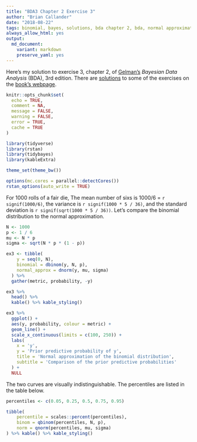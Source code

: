 ```yaml
---
title: "BDA3 Chapter 2 Exercise 3"
author: "Brian Callander"
date: "2018-08-22"
tags: binomial, bayes, solutions, bda chapter 2, bda, normal approximation
always_allow_html: yes
output: 
  md_document:
    variant: markdown
    preserve_yaml: yes
---
```


Here's my solution to exercise 3, chapter 2, of [Gelman's](https://andrewgelman.com/) *Bayesian Data Analysis* (BDA), 3rd edition. There are [solutions](http://www.stat.columbia.edu/~gelman/book/solutions.pdf) to some of the exercises on the [book's webpage](http://www.stat.columbia.edu/~gelman/book/).

<!--more-->

```r
knitr::opts_chunk$set(
  echo = TRUE,
  comment = NA,
  message = FALSE,
  warning = FALSE,
  error = TRUE,
  cache = TRUE
)

library(tidyverse)
library(rstan)
library(tidybayes)
library(kableExtra)

theme_set(theme_bw())

options(mc.cores = parallel::detectCores())
rstan_options(auto_write = TRUE)

```

<div style="display:none">
  $\DeclareMathOperator{\dbinomial}{binomial}
   \DeclareMathOperator{\dbern}{Bernoulli}
   \DeclareMathOperator{\dbeta}{beta}$
</div>


For 1000 rolls of a fair die, The mean number of sixs is 1000/6 = `r signif(1000/6)`, the variance is `r signif(1000 * 5 / 36)`, and the standard deviation is `r signif(sqrt(1000 * 5 / 36))`. Let's compare the binomial distribution to the normal approximation.

```r
N <- 1000
p <- 1 / 6
mu <- N * p
sigma <- sqrt(N * p * (1 - p))

ex3 <- tibble(
    y = seq(0, N),
    binomial = dbinom(y, N, p),
    normal_approx = dnorm(y, mu, sigma)
  ) %>% 
  gather(metric, probability, -y) 
```

```r
ex3 %>% 
  head() %>% 
  kable() %>% kable_styling()
```

```r
ex3 %>% 
  ggplot() +
  aes(y, probability, colour = metric) +
  geom_line() +
  scale_x_continuous(limits = c(100, 250)) +
  labs(
    x = 'y',
    y = 'Prior predictive probability of y',
    title = 'Normal approximation of the binomial distribution',
    subtitle = 'Comparison of the prior predictive probabilities'
  ) +
  NULL

```

The two curves are visually indistinguishable. The percentiles are listed in the table below.

```r
percentiles <- c(0.05, 0.25, 0.5, 0.75, 0.95)

tibble(
    percentile = scales::percent(percentiles),
    binom = qbinom(percentiles, N, p),
    norm = qnorm(percentiles, mu, sigma)
) %>% kable() %>% kable_styling()
```


